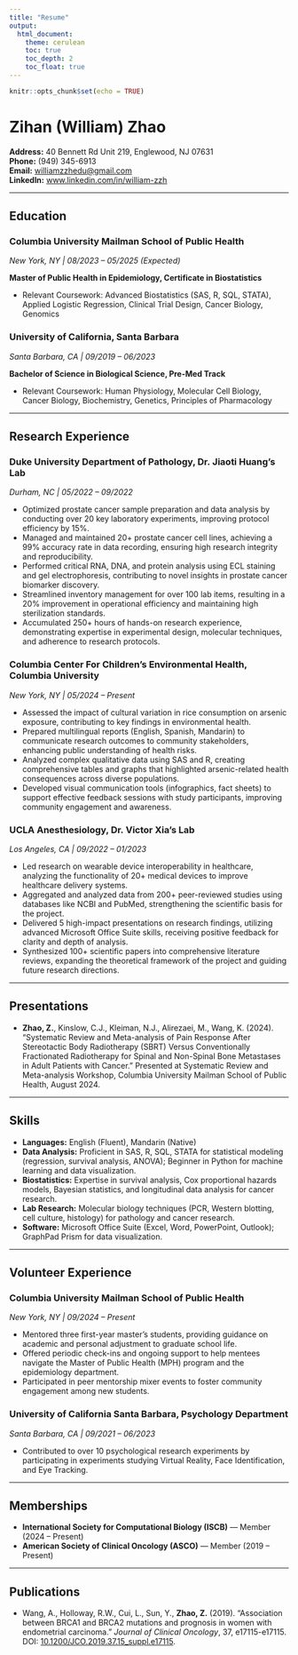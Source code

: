 ```yaml
---
title: "Resume"
output:
  html_document:
    theme: cerulean
    toc: true
    toc_depth: 2
    toc_float: true
---
```



```r
knitr::opts_chunk$set(echo = TRUE)
```


# **Zihan (William) Zhao**

**Address:** 40 Bennett Rd Unit 219, Englewood, NJ 07631  
**Phone:** (949) 345-6913  
**Email:** [williamzzhedu@gmail.com](mailto:williamzzhedu@gmail.com)  
**LinkedIn:** [www.linkedin.com/in/william-zzh](https://www.linkedin.com/in/william-zzh)

---

## **Education**

### **Columbia University Mailman School of Public Health**  
*New York, NY | 08/2023 – 05/2025 (Expected)*

**Master of Public Health in Epidemiology, Certificate in Biostatistics**

- Relevant Coursework: Advanced Biostatistics (SAS, R, SQL, STATA), Applied Logistic Regression, Clinical Trial Design, Cancer Biology, Genomics

### **University of California, Santa Barbara**  
*Santa Barbara, CA | 09/2019 – 06/2023*

**Bachelor of Science in Biological Science, Pre-Med Track**

- Relevant Coursework: Human Physiology, Molecular Cell Biology, Cancer Biology, Biochemistry, Genetics, Principles of Pharmacology

---

## **Research Experience**

### **Duke University Department of Pathology, Dr. Jiaoti Huang’s Lab**  
*Durham, NC | 05/2022 – 09/2022*

- Optimized prostate cancer sample preparation and data analysis by conducting over 20 key laboratory experiments, improving protocol efficiency by 15%.
- Managed and maintained 20+ prostate cancer cell lines, achieving a 99% accuracy rate in data recording, ensuring high research integrity and reproducibility.
- Performed critical RNA, DNA, and protein analysis using ECL staining and gel electrophoresis, contributing to novel insights in prostate cancer biomarker discovery.
- Streamlined inventory management for over 100 lab items, resulting in a 20% improvement in operational efficiency and maintaining high sterilization standards.
- Accumulated 250+ hours of hands-on research experience, demonstrating expertise in experimental design, molecular techniques, and adherence to research protocols.

### **Columbia Center For Children’s Environmental Health, Columbia University**  
*New York, NY | 05/2024 – Present*

- Assessed the impact of cultural variation in rice consumption on arsenic exposure, contributing to key findings in environmental health.
- Prepared multilingual reports (English, Spanish, Mandarin) to communicate research outcomes to community stakeholders, enhancing public understanding of health risks.
- Analyzed complex qualitative data using SAS and R, creating comprehensive tables and graphs that highlighted arsenic-related health consequences across diverse populations.
- Developed visual communication tools (infographics, fact sheets) to support effective feedback sessions with study participants, improving community engagement and awareness.

### **UCLA Anesthesiology, Dr. Victor Xia’s Lab**  
*Los Angeles, CA | 09/2022 – 01/2023*

- Led research on wearable device interoperability in healthcare, analyzing the functionality of 20+ medical devices to improve healthcare delivery systems.
- Aggregated and analyzed data from 200+ peer-reviewed studies using databases like NCBI and PubMed, strengthening the scientific basis for the project.
- Delivered 5 high-impact presentations on research findings, utilizing advanced Microsoft Office Suite skills, receiving positive feedback for clarity and depth of analysis.
- Synthesized 100+ scientific papers into comprehensive literature reviews, expanding the theoretical framework of the project and guiding future research directions.

---

## **Presentations**

- **Zhao, Z.**, Kinslow, C.J., Kleiman, N.J., Alirezaei, M., Wang, K. (2024). "Systematic Review and Meta-analysis of Pain Response After Stereotactic Body Radiotherapy (SBRT) Versus Conventionally Fractionated Radiotherapy for Spinal and Non-Spinal Bone Metastases in Adult Patients with Cancer." Presented at Systematic Review and Meta-analysis Workshop, Columbia University Mailman School of Public Health, August 2024.

---

## **Skills**

- **Languages:** English (Fluent), Mandarin (Native)
- **Data Analysis:** Proficient in SAS, R, SQL, STATA for statistical modeling (regression, survival analysis, ANOVA); Beginner in Python for machine learning and data visualization.
- **Biostatistics:** Expertise in survival analysis, Cox proportional hazards models, Bayesian statistics, and longitudinal data analysis for cancer research.
- **Lab Research:** Molecular biology techniques (PCR, Western blotting, cell culture, histology) for pathology and cancer research.
- **Software:** Microsoft Office Suite (Excel, Word, PowerPoint, Outlook); GraphPad Prism for data visualization.

---

## **Volunteer Experience**

### **Columbia University Mailman School of Public Health**  
*New York, NY | 09/2024 – Present*

- Mentored three first-year master’s students, providing guidance on academic and personal adjustment to graduate school life.
- Offered periodic check-ins and ongoing support to help mentees navigate the Master of Public Health (MPH) program and the epidemiology department.
- Participated in peer mentorship mixer events to foster community engagement among new students.

### **University of California Santa Barbara, Psychology Department**  
*Santa Barbara, CA | 09/2021 – 06/2023*

- Contributed to over 10 psychological research experiments by participating in experiments studying Virtual Reality, Face Identification, and Eye Tracking.

---

## **Memberships**

- **International Society for Computational Biology (ISCB)** — Member (2024 – Present)
- **American Society of Clinical Oncology (ASCO)** — Member (2019 – Present)

---

## **Publications**

- Wang, A., Holloway, R.W., Cui, L., Sun, Y., **Zhao, Z.** (2019). "Association between BRCA1 and BRCA2 mutations and prognosis in women with endometrial carcinoma." *Journal of Clinical Oncology*, 37, e17115-e17115. DOI: [10.1200/JCO.2019.37.15_suppl.e17115](https://doi.org/10.1200/JCO.2019.37.15_suppl.e17115).

